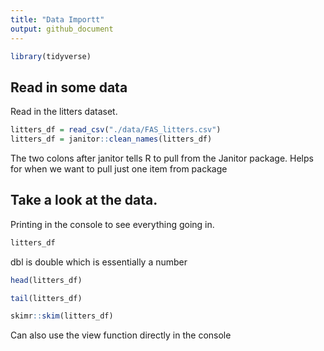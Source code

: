 ```yaml
---
title: "Data Importt"
output: github_document
---
```


```r
library(tidyverse)
```

## Read in some data

Read in the litters dataset. 

```r
litters_df = read_csv("./data/FAS_litters.csv")
litters_df = janitor::clean_names(litters_df)
```

The two colons after janitor tells R to pull from the Janitor package. Helps for when we want to pull just one item from package


## Take a look at the data.

Printing in the console to see everything going in.
```r
litters_df
```

dbl is double which is essentially a number

```r
head(litters_df)
```

```r
tail(litters_df)
```

```r
skimr::skim(litters_df)
```

Can also use the view function directly in the console
